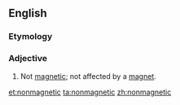 ==English==
===Etymology===
{{prefix|non|magnetic}}

===Adjective===
{{en-adj|-}}
# Not [[magnetic]]; not affected by a [[magnet]].

[[et:nonmagnetic]]
[[ta:nonmagnetic]]
[[zh:nonmagnetic]]